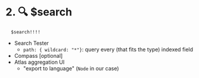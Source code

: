 # 2. 🔍 $search

```
  $search!!!!
```

* Search Tester
  * `path: { wildcard: "*"}`: query every (that fits the type) indexed field
* Compass [optional]
* Atlas aggregation UI
  * "export to language" (`Node` in our case)